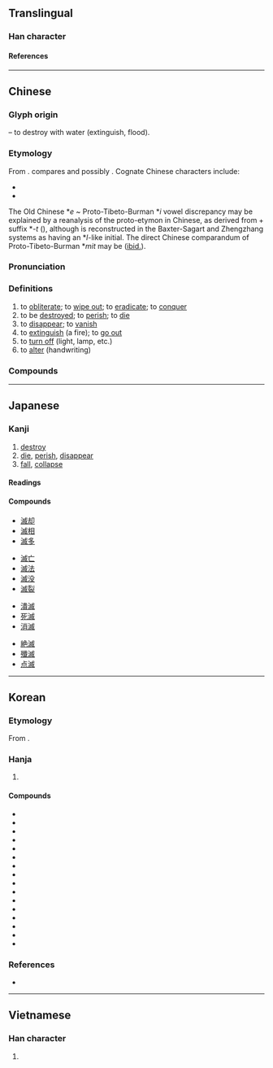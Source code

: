 {{also|灭}}
{{character info}}
==Translingual==

===Han character===
{{Han char|rn=85|rad=水|as=10|sn=13|four=33150|canj=EIHF|ids=⿰氵烕}}

====References====
{{Han ref|kx=0642.010|dkj=18008|dj=1049.090|hdz=31696.090|uh=6EC5}}

----

==Chinese==
{{zh-forms|s=灭}}

===Glyph origin===
{{Han etym}}
{{Han compound|水|alt1=氵|t1=water|烕|c1=s|c2=p|ls=psc}} – to destroy with water (extinguish, flood).

===Etymology===
From {{inh|zh|sit-pro|*s-miːt||to extinguish; to shut abruptly; to wink; to blink; to die}}. {{zh-ref|Matisoff}} compares {{cog|my|မှိတ်||(''of eyes'') to close; (''of light'') to put out, to switch off}} and possibly {{cog|bo|མེད||to not exist}}. Cognate Chinese characters include:

* {{och-l|烕|to destroy; to cause destruction}}
* {{och-l|蔑|to destroy}}

The Old Chinese *''e'' ~ Proto-Tibeto-Burman *''i'' vowel discrepancy may be explained by a reanalysis of the proto-etymon in Chinese, as derived from {{och-l|隳|tr=*hmai|to destroy}} + suffix *''-t'' ({{zh-ref|Schuessler, 2009}}), although {{zh-l|*隳}} is reconstructed in the Baxter-Sagart and Zhengzhang systems as having an *''l''-like initial. The direct Chinese comparandum of Proto-Tibeto-Burman *''mit'' may be {{och-l|沒|to disappear; to die; to perish in water}} ([[ibid.]]).

===Pronunciation===
{{zh-pron
|m=miè
|ma=Zh-miè.ogg
|m-s=
|c=mit6
|c-t=
|g=
|h=pfs=me̍t;gd=mêd6
|j=
|mb=miè
|md=miĕk
|mn=bia̍t
|mn-t=mig8
|w=5miq
|x=
|mc=y
|oc=y
|cat=v
}}

===Definitions===
{{zh-hanzi}}

# to [[obliterate]]; to [[wipe out]]; to [[eradicate]]; to [[conquer]]
# to be [[destroyed]]; to [[perish]]; to [[die]]
# to [[disappear]]; to [[vanish]]
# to [[extinguish]] (a fire); {{lb|zh|of light or fire}} to [[go out]]
# to [[turn off]] (light, lamp, etc.)
# to [[alter]] (handwriting)

===Compounds===
{{zh-der|滅頂|滅火|滅火彈|滅火器|滅跡|滅絕|滅口|滅門|滅亡|滅種|滅族|剗滅|前功盡滅|七滅諍法|剿滅|不生不滅|不滅|不滅性|俱滅|夷滅|一滅行|劘滅|堙滅|不可磨滅|息滅|忽明忽滅|大義滅親|勦滅|幻滅|徇公滅私|失滅|屠滅|寖微寖滅|寂滅|以公滅私|假途滅虢|吞滅|埃滅|全軍覆滅|天誅地滅|欺師滅祖|滅茬|滅頂之災|柴毀滅性|滅性|懷刺漫滅|朝榮夕滅|消滅時效|滅相|明滅|澌滅|滅不個|殲滅戰|打滅|毀形滅性|灰飛煙滅|磨滅|潰滅|滅音器|殲滅|滅火沙|滅典|撲滅|煙消火滅|淹滅|烹滅|抹滅|滅罪修因|滅趾|滅門之禍|消滅殆盡|萬古不滅|殺人滅跡|磨踵滅頂|漫滅|破滅|消滅|泯滅|相滅相生|滅度|摩滅|毀滅|消聲滅跡|滅此朝食|滅菌|熄滅|殄滅|殞身滅命|滅沒|灰滅|擊滅|滅門血案|滅門絕戶|滅裂|滅良心|滅絕人性|滅紀|滅盡|滅族之禍|湮滅|滅國弒君|消滅淨盡|毀屍滅跡|毀不滅性|濤生雲滅|火滅煙消|滅私奉公|永不磨滅|滅景|殺人滅口|虢滅虞亡|鹵莽滅裂|絕滅|隕滅|變滅|興滅舉廢|翳滅|韜光滅跡|覆宗滅祀|翦滅|長生不滅|輻射滅菌|自取滅亡|誅滅|興滅繼絕|身名俱滅|自生自滅|覆滅|崩滅}}

{{zh-cat|Elementary}}

----

==Japanese==

===Kanji===
{{ja-kanji|grade=c|rs=水10}}

# [[destroy]]
# [[die]], [[perish]], [[disappear]]
# [[fall]], [[collapse]]

====Readings====
{{ja-readings
|goon=めち, めつ
|kanon=べつ
|kun=ほろ-びる, ほろ-ぼす
}}

====Compounds====
{{top4}}
* [[滅却]]
* [[滅相]]
* [[滅多]]
{{mid4}}
* [[滅亡]]
* [[滅法]]
* [[滅没]]
* [[滅裂]]
{{mid4}}
* [[潰滅]]
* [[死滅]]
* [[消滅]]
{{mid4}}
* [[絶滅]]
* [[殲滅]]
* [[点滅]]
{{bottom}}

----

==Korean==

===Etymology===
From {{der|ko|ltc|-}} {{ltc-l|滅}}. 

{{hanja-dongguk|며ᇙ〮|myelq}}

{{hanja-hunmong|멸〮|myel|雜語#하35B}}

===Hanja===
{{ko-hanja-search}}
{{ko-hanja|멸망하다|멸망할|멸}}

# {{hanja form of|멸|[[destroy]]}}

====Compounds====
{{der-top|Compounds}}
* {{ko-l|괴멸|[[annihilation]], [[destruction]]|壞滅}}
* {{ko-l|궤멸|[[annihilation]], [[destruction]]|潰滅}}
* {{ko-l|파멸|[[ruin]]; [[destruction]]|破滅}}
* {{ko-l|환멸|[[disillusionment]]|[[幻滅]]/[[還滅]]}}
* {{ko-l|인멸|[[destruction]]|湮滅}}
* {{ko-l|소멸|[[elimination]]; [[annihilation]]|消滅}}
* {{ko-l|섬멸|[[annihilation]], [[eradication]], [[extermination]]|殲滅}}
* {{ko-l|사멸|[[dying]] [[out]]|死滅}}
* {{ko-l|불멸|[[immortality]]|不滅}}
* {{ko-l|박멸|[[eradication]]|撲滅}}
* {{ko-l|멸망|[[extinction]]|滅亡}}
* {{ko-l|멸균|[[sterilisation]]|滅菌}}
* {{ko-l|멸공|[[eradication]] of [[communism]]|滅共}}
* {{ko-l|멸살|[[eradication]]|滅殺}}
* {{ko-l|전멸|[[annihilation]]; [[extermination]]|全滅}}
* {{ko-l|생멸|[[life]] and [[death]]|生滅}}
{{der-bottom}}

===References===
* {{R:hanjadoc|6253}}

----

==Vietnamese==

===Han character===
{{vi-hantu|[[diệt]]|rs=水10}}

# {{rfdef|vi}}